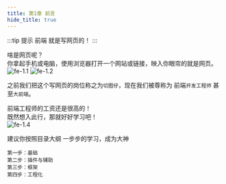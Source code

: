 ```yaml
---
title: 第1章 前言
hide_title: true
---
```



:::tip 提示
前端 就是写网页的！
:::

啥是网页呢？  
你拿起手机或电脑，使用浏览器打开一个网站或链接，映入你眼帘的就是网页。    
![fe-1.1](/img/fe/1.1.png)
![fe-1.2](/img/fe/1.2.png)

之前我们把这个写网页的岗位称之为`切图仔`，现在我们被尊称为 前端`开发工程师` 甚至`大前端`。 
 
前端工程师的工资还是很高的！  
既然想入此行，那就好好学习吧！  
![fe-1.4](/img/fe/1.4.jpg)

建议你按照目录大纲 一步步的学习，成为大神
```
第一步：基础
第二步：插件与辅助
第三步：框架
第四步：工程化
```


